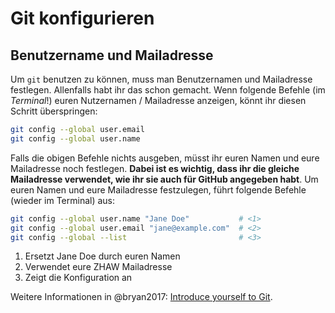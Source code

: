 # Git konfigurieren

## Benutzername und Mailadresse

Um `git` benutzen zu können, muss man Benutzernamen und Mailadresse festlegen. Allenfalls habt ihr das schon gemacht. Wenn folgende Befehle (im *Terminal*!) euren Nutzernamen / Mailadresse anzeigen, könnt ihr diesen Schritt überspringen:

```.bash
git config --global user.email
git config --global user.name
```

Falls die obigen Befehle nichts ausgeben, müsst ihr euren Namen und eure Mailadresse noch festlegen. **Dabei ist es wichtig, dass ihr die gleiche Mailadresse verwendet, wie ihr sie auch für GitHub angegeben habt**. Um euren Namen und eure Mailadresse festzulegen, führt folgende Befehle (wieder im Terminal) aus:

```.bash
git config --global user.name "Jane Doe"           # <1> 
git config --global user.email "jane@example.com"  # <2>
git config --global --list                         # <3> 
```
1. Ersetzt Jane Doe durch euren Namen
2. Verwendet eure ZHAW Mailadresse
3. Zeigt die Konfiguration an



Weitere Informationen in @bryan2017: [Introduce yourself to Git](https://happygitwithr.com/hello-git.html).




